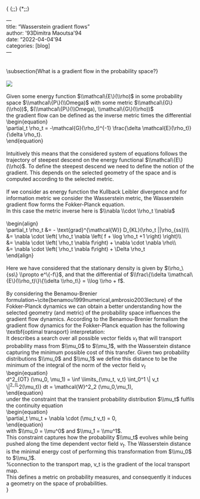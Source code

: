 {\rtf1\ansi\ansicpg1252\cocoartf2818
\cocoatextscaling0\cocoaplatform0{\fonttbl\f0\fswiss\fcharset0 Helvetica;}
{\colortbl;\red255\green255\blue255;}
{\*\expandedcolortbl;;}
\paperw11900\paperh16840\margl1440\margr1440\vieww11520\viewh8400\viewkind0
\pard\tx720\tx1440\tx2160\tx2880\tx3600\tx4320\tx5040\tx5760\tx6480\tx7200\tx7920\tx8640\pardirnatural\partightenfactor0

\f0\fs24 \cf0 ---\
title: "Wasserstein gradient flows"\
author: \'93Dimitra Maoutsa\'94\
date: "2022-04-04\'94\
categories: [blog]\
---\
\
\
\\subsection\{What is a gradient flow in the probability space?\}\
\
![](thumbnail.jpg)\
\
Given some energy function $\\mathcal\{E\}(\\rho)$ in some probability space $\\mathcal\{P\}(\\Omega)$ with some metric $\\mathcal\{G\}(\\rho))$, $(\\mathcal\{P\}(\\Omega), \\mathcal\{G\}(\\rho))$\
the gradient flow can be defined as the inverse metric times the differential\
\\begin\{equation\}\
    \\partial_t \\rho_t = -\\mathcal\{G\}(\\rho_t)^\{-1\} \\frac\{\\delta \\mathcal\{E\}(\\rho_t)\}\{\\delta \\rho_t\}.\
\\end\{equation\}\
\
Intuitively this means that the considered system of equations follows the trajectory of steepest descend on the energy functional $\\mathcal\{E\}(\\rho)$. To define the steepest descend we need to define the notion of the gradient. This depends on the selected geometry of the space and is computed according to the selected metric.\
\
If we consider as energy function the Kullback Leibler divergence and for information metric we consider the Wasserstein metric, the Wasserstein gradient flow forms the Fokker-Planck equation.\
In this case the metric inverse here is $\\nabla \\cdot \\rho_t \\nabla$\
\
\\begin\{align\}\
\\partial_t \\rho_t &= - \\text\{grad\}^\{\\mathcal\{W\}\} D_\{KL\}(\\rho_t ||\\rho_\{ss\})\\\\\
&= \\nabla \\cdot \\left(  \\rho_t \\nabla \\left( f + \\log \\rho_t +1 \\right)  \\right)\\\\\
&= \\nabla \\cdot \\left( \\rho_t \\nabla f\\right) + \\nabla \\cdot \\nabla \\rho\\\\\
&= \\nabla \\cdot \\left( \\rho_t \\nabla f\\right) + \\Delta \\rho_t\
\\end\{align\}\
\
Here we have considered that the stationary density is given by $\\rho_\{ss\} \\propto e^\{-f\}$, and that the differential of $\\frac\{\\delta \\mathcal\{E\}(\\rho_t)\}\{\\delta \\rho_t\} = \\log \\rho + f$.\
\
By considering the Benamou-Brenier formulation~\\cite\{benamou1999numerical,ambrosio2003lecture\} of the Fokker-Planck dynamics we can obtain a better understanding how the selected geometry (and metric) of the probability space influences the gradient flow dynamics. According to the Benamou-Brenier formalism the gradient flow dynamics for the Fokker-Planck equation has the following \\textbf\{optimal transport\} interpretation:\
 It describes a search over all possible vector fields $v_t$ that will transport probability mass from $\\mu_0$ to $\\mu_1$, with the Wasserstein distance capturing the minimum possible cost of this transfer. Given two probability distributions $\\mu_0$ and $\\mu_1$ we define this distance to be the minimum of the integral of the norm of the vector field $v_t$\
\\begin\{equation\}\
d^2_\{OT\} (\\mu_0, \\mu_1) = \\inf \\limits_\{\\mu_t, v_t\} \\int_0^1 \\| v_t \\|^2_\{L^2(\\mu_t)\} dt = \\mathcal\{W\}^2_2 (\\mu_0,\\mu_1),\
\\end\{equation\}\
under the constraint that the transient probability distribution $\\mu_t$ fulfils the continuity equation\
\\begin\{equation\}\
    \\partial_t \\mu_t + \\nabla \\cdot (\\mu_t v_t) = 0,\
\\end\{equation\}\
with $\\mu_0 = \\mu^0$ and $\\mu_1 = \\mu^1$.\
This constraint captures how the probability $\\mu_t$ evolves while being pushed along the time dependent vector field $v_t$. The Wasserstein distance is the minimal energy cost of performing this transformation from $\\mu_0$ to $\\mu_1$.\
%connection to the transport map, v_t is the gradient of the local transport map.\
This defines a metric on probability measures, and consequently it induces a geometry on the space of probabilities.\
}